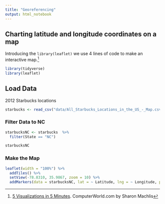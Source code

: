 ```yaml
---
title: "Georeferencing"
output: html_notebook
---
```


## Charting latitude and longitude coordinates on a map

Introducing the `library(leaflet)` we use 4 lines of code to make an interactive map.^[[5 Visualizations in 5 Minutes](http://www.computerworld.com/article/2893271/business-intelligence/5-data-visualizations-in-5-minutes-each-in-5-lines-or-less-of-r.html). ComputerWorld.com by Sharon Machlis]


```r
library(tidyverse)
library(leaflet)
```

## Load Data

2012 Starbucks locations

```r
starbucks <- read_csv("data/All_Starbucks_Locations_in_the_US_-_Map.csv")
```

### Filter Data to NC
```r
starbucksNC <- starbucks  %>% 
  filter(State == "NC")

starbucksNC
```

### Make the Map

```r
leaflet(width = "100%") %>% 
  addTiles() %>% 
  setView(-78.8310, 35.9867, zoom = 10) %>% 
  addMarkers(data = starbucksNC, lat = ~ Latitude, lng = ~ Longitude, popup = starbucksNC$Name)
```


